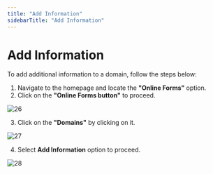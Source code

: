 ```yaml
---
title: "Add Information"
sidebarTitle: "Add Information"
---
```


# Add Information

To add additional information to a domain, follow the steps below:

1. Navigate to the homepage and locate the **"Online Forms"** option.
2. Click on the **"Online Forms button"** to proceed.

![26](/images/domainimages/26.png)

3. Click on the **"Domains"** by clicking on it.

![27](/images/domainimages/27.png)

4. Select **Add Information** option to proceed.

![28](/images/domainimages/28.png)